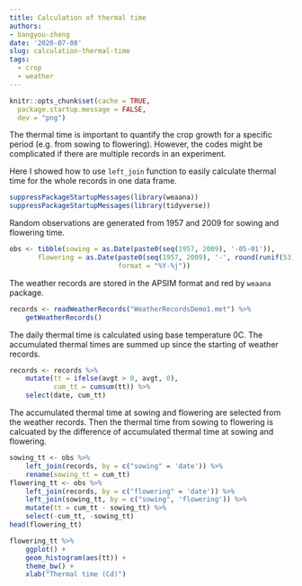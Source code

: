```yaml
---
title: Calculation of thermal time
authors: 
- bangyou-zheng
date: '2020-07-08'
slug: calculation-thermal-time
tags:
  - crop
  - weather
---
```



```r
knitr::opts_chunk$set(cache = TRUE, 
  package.startup.message = FALSE,
  dev = "png")
```

The thermal time is important to quantify the crop growth for a specific period (e.g. from sowing to flowering). However, the codes might be complicated if there are multiple records in an experiment. 

Here I showed how to use `left_join` function to easily calculate thermal time for the whole records in one data frame. 


```r
suppressPackageStartupMessages(library(weaana))
suppressPackageStartupMessages(library(tidyverse))
```

Random observations are generated from 1957 and 2009 for sowing and flowering time. 

```r
obs <- tibble(sowing = as.Date(paste0(seq(1957, 2009), '-05-01')),
       flowering = as.Date(paste0(seq(1957, 2009), '-', round(runif(53) * 20 + 210)), 
                           format = "%Y-%j"))
```


The weather records are stored in the APSIM format and red by `weaana` package.
```r
records <- readWeatherRecords("WeatherRecordsDemo1.met") %>% 
    getWeatherRecords()
```

The daily thermal time is calculated using base temperature 0C. The accumulated thermal times are summed up since the starting of weather records.

```r
records <- records %>% 
    mutate(tt = ifelse(avgt > 0, avgt, 0),
           cum_tt = cumsum(tt)) %>% 
    select(date, cum_tt)
```


The accumulated thermal time at sowing and flowering are selected from the weather records. Then the thermal time from sowing to flowering is calcuated by the difference of accumulated thermal time at sowing and flowering. 

```r
sowing_tt <- obs %>% 
    left_join(records, by = c("sowing" = 'date')) %>% 
    rename(sowing_tt = cum_tt)
flowering_tt <- obs %>% 
    left_join(records, by = c("flowering" = 'date')) %>% 
    left_join(sowing_tt, by = c("sowing", 'flowering')) %>% 
    mutate(tt = cum_tt - sowing_tt) %>% 
    select(-cum_tt, -sowing_tt)
head(flowering_tt)
```

```r
flowering_tt %>% 
    ggplot() +
    geom_histogram(aes(tt)) +
    theme_bw() +
    xlab("Thermal time (Cd)")
```




